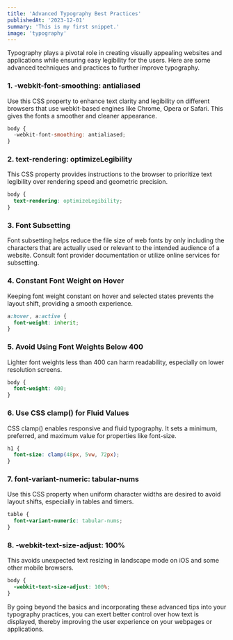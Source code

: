```yaml
---
title: 'Advanced Typography Best Practices'
publishedAt: '2023-12-01'
summary: 'This is my first snippet.'
image: 'typography'
---
```


Typography plays a pivotal role in creating visually appealing websites and applications while ensuring easy legibility for the users. Here are some advanced techniques and practices to further improve typography.

### 1. -webkit-font-smoothing: antialiased

Use this CSS property to enhance text clarity and legibility on different browsers that use webkit-based engines like Chrome, Opera or Safari. This gives the fonts a smoother and cleaner appearance.

```js
body {
  -webkit-font-smoothing: antialiased;
}
```

### 2. text-rendering: optimizeLegibility

This CSS property provides instructions to the browser to prioritize text legibility over rendering speed and geometric precision.

```css
body {
  text-rendering: optimizeLegibility;
}
```

### 3. Font Subsetting

Font subsetting helps reduce the file size of web fonts by only including the characters that are actually used or relevant to the intended audience of a website. Consult font provider documentation or utilize online services for subsetting.

### 4. Constant Font Weight on Hover

Keeping font weight constant on hover and selected states prevents the layout shift, providing a smooth experience.

```css
a:hover, a:active {
  font-weight: inherit;
}
```

### 5. Avoid Using Font Weights Below 400

Lighter font weights less than 400 can harm readability, especially on lower resolution screens.

```css
body {
  font-weight: 400;
}
```

### 6. Use CSS clamp() for Fluid Values

CSS clamp() enables responsive and fluid typography. It sets a minimum, preferred, and maximum value for properties like font-size.

```css
h1 {
  font-size: clamp(48px, 5vw, 72px);
}
```

### 7. font-variant-numeric: tabular-nums

Use this CSS property when uniform character widths are desired to avoid layout shifts, especially in tables and timers.

```css
table {
  font-variant-numeric: tabular-nums;
}
```

### 8. -webkit-text-size-adjust: 100%

This avoids unexpected text resizing in landscape mode on iOS and some other mobile browsers.

```css
body {
  -webkit-text-size-adjust: 100%;
}
```

By going beyond the basics and incorporating these advanced tips into your typography practices, you can exert better control over how text is displayed, thereby improving the user experience on your webpages or applications.